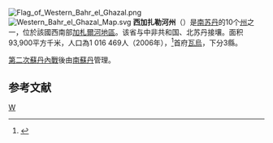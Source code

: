{{noteTA
|1=zh-hans:加扎勒; zh-hant:加札爾;
}}
[[File:Flag_of_Western_Bahr_el_Ghazal.png|right]]
[[File:Western_Bahr_el_Ghazal_Map.svg|right]]
'''西加扎勒河州'''（{{lang-en|Western Bahr el Ghazal|}}）是[[南苏丹|南苏丹]]的10个[[南苏丹行政区划|州]]之一，位於該國西南部[[加札爾河地區|加札爾河地區]]。该省与中非共和国、北苏丹接壤。面积93,900平方千米，人口為1 016 469人（2006年），<ref>{{Cite web |url=http://bevoelkerungsstatistik.de/wg.php?x=&men=gadm&lng=de&dat=32&geo=-188&srt=3npn&col=aohdq |title=World Gazetter |access-date=2008-06-06 |archive-url=https://web.archive.org/web/20121113053839/http://bevoelkerungsstatistik.de/wg.php?x=&men=gadm&lng=de&dat=32&geo=-188&srt=3npn&col=aohdq |archive-date=2012-11-13 |dead-url=yes }}</ref>首府[[瓦烏|瓦烏]]，下分3縣。

[[第二次蘇丹內戰|第二次蘇丹內戰]]後由[[南蘇丹|南蘇丹]]管理。
== 参考文献 ==
<div class="references-small">
<references />
</div>
{{南苏丹旧行政区划}}
{{SouthSudan-stub}}

[[Category:南苏丹州份|W]]